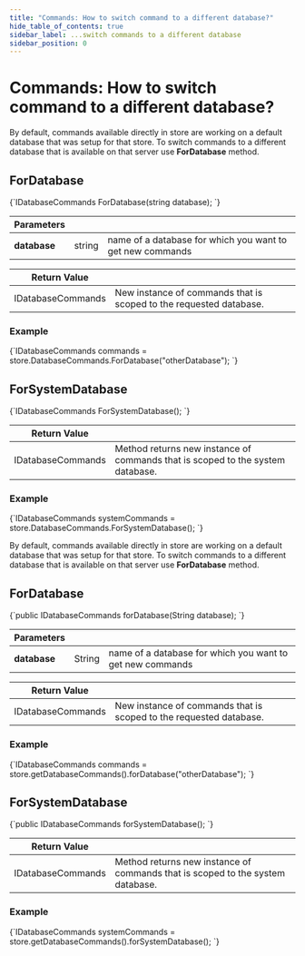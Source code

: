 ---
title: "Commands: How to switch command to a different database?"
hide_table_of_contents: true
sidebar_label: ...switch commands to a different database
sidebar_position: 0
---




# Commands: How to switch command to a different database?
<LanguageSwitcher supportedLanguages={supportedLanguages} />
<LanguageContent language="csharp">


By default, commands available directly in store are working on a default database that was setup for that store. To switch commands to a different database that is available on that server use **ForDatabase** method.

## ForDatabase

<TabItem value="for_database_1" label="for_database_1">
<CodeBlock language="csharp">
{`IDatabaseCommands ForDatabase(string database);
`}
</CodeBlock>
</TabItem>

| Parameters | | |
| ------------- | ------------- | ----- |
| **database** | string | name of a database for which you want to get new commands |

| Return Value | |
| ------------- | ----- |
| IDatabaseCommands | New instance of commands that is scoped to the requested database. |

### Example

<TabItem value="for_database_3" label="for_database_3">
<CodeBlock language="csharp">
{`IDatabaseCommands commands = store.DatabaseCommands.ForDatabase("otherDatabase");
`}
</CodeBlock>
</TabItem>



## ForSystemDatabase

<TabItem value="for_database_2" label="for_database_2">
<CodeBlock language="csharp">
{`IDatabaseCommands ForSystemDatabase();
`}
</CodeBlock>
</TabItem>

| Return Value | |
| ------------- | ----- |
| IDatabaseCommands | Method returns new instance of commands that is scoped to the system database. |

### Example

<TabItem value="for_database_4" label="for_database_4">
<CodeBlock language="csharp">
{`IDatabaseCommands systemCommands = store.DatabaseCommands.ForSystemDatabase();
`}
</CodeBlock>
</TabItem>




</LanguageContent>
<LanguageContent language="java">


By default, commands available directly in store are working on a default database that was setup for that store. To switch commands to a different database that is available on that server use **ForDatabase** method.

## ForDatabase

<TabItem value="for_database_1" label="for_database_1">
<CodeBlock language="java">
{`public IDatabaseCommands forDatabase(String database);
`}
</CodeBlock>
</TabItem>

| Parameters | | |
| ------------- | ------------- | ----- |
| **database** | String | name of a database for which you want to get new commands |

| Return Value | |
| ------------- | ----- |
| IDatabaseCommands | New instance of commands that is scoped to the requested database. |

### Example

<TabItem value="for_database_3" label="for_database_3">
<CodeBlock language="java">
{`IDatabaseCommands commands = store.getDatabaseCommands().forDatabase("otherDatabase");
`}
</CodeBlock>
</TabItem>



## ForSystemDatabase

<TabItem value="for_database_2" label="for_database_2">
<CodeBlock language="java">
{`public IDatabaseCommands forSystemDatabase();
`}
</CodeBlock>
</TabItem>

| Return Value | |
| ------------- | ----- |
| IDatabaseCommands | Method returns new instance of commands that is scoped to the system database. |

### Example

<TabItem value="for_database_4" label="for_database_4">
<CodeBlock language="java">
{`IDatabaseCommands systemCommands = store.getDatabaseCommands().forSystemDatabase();
`}
</CodeBlock>
</TabItem>




</LanguageContent>

<!---
- [How to switch commands credentials?](../../../client-api/commands/how-to/switch-commands-credentials)

-->